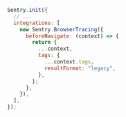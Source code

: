 ```javascript
Sentry.init({
  // ...
  integrations: [
    new Sentry.BrowserTracing({
      beforeNavigate: (context) => {
        return {
          ...context,
          tags: {
            ...context.tags,
            resultFormat: "legacy",
          },
        };
      },
    }),
  ],
});
```
